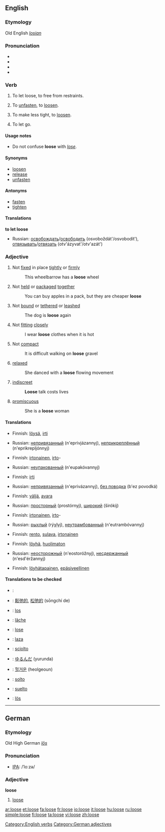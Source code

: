 ==English==

===Etymology===
Old English ''[[losian]]''

===Pronunciation===
*{{AHD|/loo͞s/}}
*{{IPA|/luːs/}}
*{{SAMPA|/lu:s/}}
*{{audio|en-us-loose.ogg|Audio (US)}}

===Verb===
[[Category:English verbs]]
{{en-verb|looses|loosing|loosed}}

#{{transitive}} To let loose, to free from restraints.
#{{transitive}} To [[unfasten]], to [[loosen]].
#{{transitive}} To make less tight, to [[loosen]].
#{{intransitive}} To let go.

====Usage notes====
*Do not confuse '''loose''' with ''[[lose]]''.

====Synonyms====
*[[loosen]]
*[[release]]
*[[unfasten]]

====Antonyms====
*[[fasten]]
*[[tighten]]

====Translations====
'''to let loose'''
{{top}}
{{mid}}
*Russian: [[освобождать]]/[[освободить]] (osvoboždát'/osvobodít'), [[отвязывать]]/[[отвязать]] (otv'ázyvat'/otv'azát')
{{bottom}}

===Adjective===
{{en-adj|loos|er}}

# Not [[fixed]] in place [[tightly]] or [[firmly]]
#: This wheelbarrow has a '''loose''' wheel
# Not [[held]] or [[packaged]] [[together]]
#: You can buy apples in a pack, but they are cheaper '''loose'''
# Not [[bound]] or [[tethered]] or [[leashed]]
#: The dog is '''loose''' again
# Not [[fitting]] [[closely]]
#: I wear '''loose''' clothes when it is hot
# Not [[compact]]
#: It is difficult walking on '''loose''' gravel
# [[relaxed]]
#: She danced with a '''loose''' flowing movement
# [[indiscreet]]
#: '''Loose''' talk costs lives
#{{dated}} [[promiscuous]]
#: She is a '''loose''' woman

====Translations====
{{trans-top|not fixed tightly}}
*Finnish: [[löysä]], [[irti]]
{{trans-mid}}
*Russian: [[непривязанный]] (n'eprivjázannyj), [[неприкреплённый]] (n'eprikrepljónnyj)
{{trans-bottom}}

{{trans-top|not packaged}}
*Finnish: [[irtonainen]], [[irto]]-
{{trans-mid}}
*Russian: [[неупакованный]] (n'eupakóvannyj)
{{trans-bottom}}

{{trans-top|not leashed}}
*Finnish: [[irti]]
{{trans-mid}}
*Russian: [[непривязанный]] (n'eprivázannyj), [[без поводка]] (b'ez povodká)
{{trans-bottom}}

{{trans-top|not fitting tightly}}
*Finnish: [[väljä]], [[avara]]
{{trans-mid}}
*Russian: [[просторный]] (prostórnyj), [[широкий]] (širókij)
{{trans-bottom}}

{{trans-top|not compact}}
*Finnish: [[irtonainen]], [[irto]]-
{{trans-mid}}
*Russian: [[рыхлый]] (rýχlyj), [[неутрамбованный]] (n'eutrambóvannyj)
{{trans-bottom}}

{{trans-top|relaxed}}
*Finnish: [[rento]], [[sulava]], [[irtonainen]]
{{trans-mid}}
{{trans-bottom}}

{{trans-top|indiscreet}}
*Finnish: [[löyhä]], [[huolimaton]]
{{trans-mid}}
*Russian: [[неосторожный]] (n'eostoróžnyj), [[несдержанный]] (n'esd'éržannyj)
{{trans-bottom}}

{{trans-top|promiscuous}}
*Finnish: [[löyhätapainen]], [[epäsiveellinen]]
{{trans-bottom}}

====Translations to be checked====
{{checktrans}}
{{trans-top|translations to be categorized}}
*{{ttbc|Arabic}}: {{ARchar|[[فضفاض]]}} {{IPAchar|(faɖfáɖ)}}
*{{ttbc|Chinese}}: [[鬆弛的]], [[松弛的]] (sōngchí de)
*{{ttbc|Dutch}}: [[los#Dutch|los]]
*{{ttbc|French}}: [[lâche]]
*{{ttbc|German}}: [[lose#German|lose]]
*{{ttbc|Hungarian}}: [[laza]]
{{trans-mid}}
*{{ttbc|Italian}}: [[sciolto#Italian|sciolto]]
*{{ttbc|Japanese}}: [[ゆるんだ]] (yurunda)
*{{ttbc|Korean}}: [[헐거운]] (heolgeoun)
*{{ttbc|Portuguese}}: [[solto]]
*{{ttbc|Spanish}}: [[suelto]]
*{{ttbc|Swedish}}: [[lös]]
{{trans-bottom}}

----

==German==
===Etymology===
Old High German ''[[lōs]]''
===Pronunciation===
*[[IPA]]: /ˈloːzə/
===Adjective===
'''loose'''

# [[loose]]

[[Category:German adjectives]]

[[ar:loose]]
[[et:loose]]
[[fa:loose]]
[[fr:loose]]
[[io:loose]]
[[it:loose]]
[[hu:loose]]
[[ru:loose]]
[[simple:loose]]
[[fi:loose]]
[[ta:loose]]
[[vi:loose]]
[[zh:loose]]